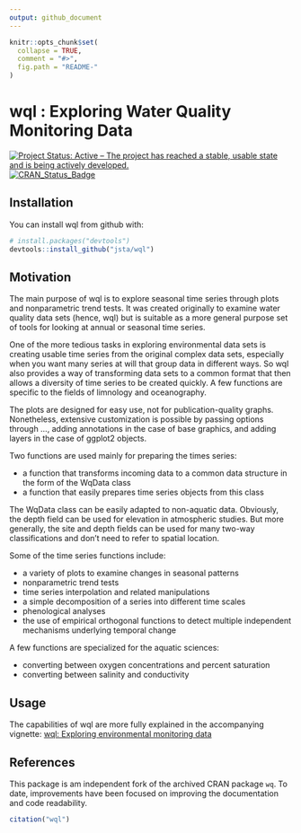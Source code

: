 ```yaml
---
output: github_document
---
```


<!-- README.md is generated from README.Rmd. Please edit that file -->

```r
knitr::opts_chunk$set(
  collapse = TRUE,
  comment = "#>",
  fig.path = "README-"
)
```

# wql : Exploring Water Quality Monitoring Data

[![Project Status: Active – The project has reached a stable, usable state and is being actively developed.](http://www.repostatus.org/badges/latest/active.svg)](http://www.repostatus.org/#active)
[![CRAN_Status_Badge](http://www.r-pkg.org/badges/version/wql)](https://cran.r-project.org/package=wql)

## Installation

You can install wql from github with:

```r
# install.packages("devtools")
devtools::install_github("jsta/wql")
```

## Motivation

The main purpose of wql is to explore seasonal time series through plots and nonparametric trend tests.  It was created originally to examine water quality data sets (hence, wql) but is suitable as a more general purpose set of tools for looking at annual or seasonal time series.

One of the more tedious tasks in exploring environmental data sets is creating usable time series from the original complex data sets, especially when you want many series at will that group data in different ways.  So wql also provides a way of transforming data sets to a common format that then allows a diversity of time series to be created quickly.  A few functions are specific to the fields of limnology and oceanography.

The plots are designed for easy use, not for publication-quality graphs.  Nonetheless, extensive customization is possible by passing options through ..., adding annotations in the case of base graphics, and adding layers in the case of ggplot2 objects.

Two functions are used mainly for preparing the times series:

* a function that transforms incoming data to a common data structure in the form of the WqData class
* a function that easily prepares time series objects from this class

The WqData class can be easily adapted to non-aquatic data.  Obviously, the depth field can be used for elevation in atmospheric studies.  But more generally, the site and depth fields can be used for many two-way classifications and don't need to refer to spatial location.

Some of the time series functions include:

* a variety of plots to examine changes in seasonal patterns
* nonparametric trend tests
* time series interpolation and related manipulations
* a simple decomposition of a series into different time scales
* phenological analyses
* the use of empirical orthogonal functions to detect multiple independent
mechanisms underlying temporal change

A few functions are specialized for the aquatic sciences:

* converting between oxygen concentrations and percent saturation
* converting between salinity and conductivity

## Usage

The capabilities of wql are more fully explained in the accompanying vignette: [wql: Exploring environmental monitoring data](https://jsta.github.io/wql/articles/wql-package.html)

## References

This package is am independent fork of the archived CRAN package `wq`. To date, improvements have been focused on improving the documentation and code readability.

```r
citation("wql")
```
